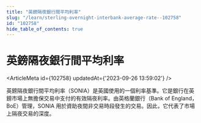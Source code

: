 ```yaml
---
title: "英鎊隔夜銀行間平均利率"
slug: "/learn/sterling-overnight-interbank-average-rate--102758"
id: "102758"
hide_table_of_contents: true
---
```



# 英鎊隔夜銀行間平均利率

<ArticleMeta id={102758} updatedAt={'2023-09-26 13:59:02'} />
<div className='border-solid border-b border-t-0 my-4 border-[var(--ifm-color-gray-300)]' />

英鎊隔夜銀行間平均利率（SONIA）是英國使用的一個利率基準。它是銀行在英鎊市場上無擔保交易中支付的有效隔夜利率。由英格蘭銀行（Bank of England，BoE）管理，SONIA 用於資助夜間非交易時段發生的交易。因此，它代表了市場上隔夜交易的深度。
